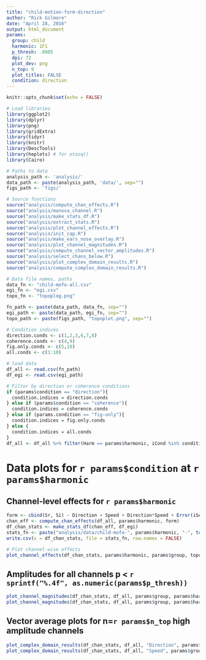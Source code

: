 ```yaml
---
title: "child-motion-form-direction"
author: "Rick Gilmore"
date: "April 28, 2016"
output: html_document
params:
  group: child
  harmonic: 1F1
  p_thresh: .0005
  dpi: 72
  plot_dev: png
  n_top: 9
  plot_titles: FALSE
  condition: direction
---
```


```r
knitr::opts_chunk$set(echo = FALSE)

# Load libraries
library(ggplot2)
library(dplyr)
library(png)
library(gridExtra)
library(tidyr)
library(knitr)
library(DescTools)
library(heplots) # for etasq()
library(Cairo)

# Paths to data
analysis_path <- 'analysis/'
data_path <- paste(analysis_path, 'data/', sep="")
figs_path <- 'figs/'

# Source functions
source("analysis/compute_chan_effects.R")
source("analysis/manova_channel.R")
source("analysis/make_stats_df.R")
source("analysis/extract_stats.R")
source("analysis/plot_channel_effects.R")
source("analysis/init_cap.R")
source("analysis/make_ears_nose_overlay.R")
source("analysis/plot_channel_magnitudes.R")
source("analysis/compute_channel_vector_amplitudes.R")
source("analysis/select_chans_below.R")
source("analysis/plot_complex_domain_results.R")
source("analysis/compute_complex_domain_results.R")

# Data file names, paths
data_fn <- "child-mofo-all.csv"
egi_fn <- "egi.csv"
topo_fn <- "topoplog.png"

fn_path <- paste(data_path, data_fn, sep="")
egi_path <- paste(data_path, egi_fn, sep="")
topo_path <- paste(figs_path, "topoplot.png", sep="")

# Condition indices
direction.conds <- c(1,2,3,6,7,8)
coherence.conds <- c(4,9)
fig.only.conds <- c(5,10)
all.conds <- c(1:10)

# load data
df_all <- read.csv(fn_path)
df_egi <- read.csv(egi_path)

# Filter by direction or coherence conditions
if (params$condition == "direction"){
  condition.indices = direction.conds
} else if (params$condition == "coherence"){
  condition.indices = coherence.conds
} else if (params.condition == "fig-only"){
  condition.indices = fig.only.conds
} else {
  condition.indices = all.conds
}
df_all <- df_all %>% filter(Harm == params$harmonic, iCond %in% condition.indices)
```

# Data plots for `r params$condition` at `r params$harmonic`

## Channel-level effects for `r params$harmonic`

```r
form <- cbind(Sr, Si) ~ Direction + Speed + Direction*Speed + Error(iSess)
chan_eff <- compute_chan_effects(df_all, params$harmonic, form)
df_chan_stats <- make_stats_df(chan_eff, df_egi)
stats_fn <- paste("analysis/data/child-mofo-", params$harmonic, "-", tolower(params$condition), "-stats.csv", sep="")
write.csv(x = df_chan_stats, file = stats_fn, row.names = FALSE)

# Plot channel-wise effects
plot_channel_effects(df_chan_stats, params$harmonic, params$group, topo_path, params$plot_titles)
```

## Amplitudes for all channels p < `r sprintf("%.4f", as.numeric(params$p_thresh))`

```r
plot_channel_magnitudes(df_chan_stats, df_all, params$group, params$harmonic, "Direction", as.numeric(params$p_thresh), params$plot_titles)
plot_channel_magnitudes(df_chan_stats, df_all, params$group, params$harmonic, "Speed", as.numeric(params$p_thresh), params$plot_titles)
```

## Vector average plots for n=`r params$n_top` high amplitude channels

```r
plot_complex_domain_results(df_chan_stats, df_all, "Direction", params$group, params$harmonic, as.numeric(params$n_top), as.numeric(params$p_thresh), params$plot_titles)
plot_complex_domain_results(df_chan_stats, df_all, "Speed", params$group, params$harmonic, as.numeric(params$n_top), as.numeric(params$p_thresh), params$plot_titles)
```